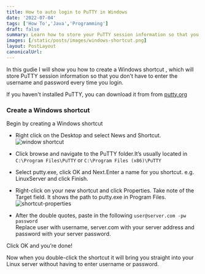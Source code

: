 ```yaml
---
title: How to auto login to PuTTY in Windows
date: '2022-07-04'
tags: ['How To','Java','Programming']
draft: false
summary: Learn how to store your PuTTY session information so that you don't enter username and password everytime you log in.
images: [/static/posts/images/windows-shortcut.png]
layout: PostLayout
canonicalUrl:
---
```


In this gudie I will show you how to create a Windows shortcut , which will store PuTTY session information so that you don't have to enter the username and password every time you login.

If you haven't installed PuTTY, you can download it from from [putty.org](https://putty.org)

### Create a Windows shortcut

Begin by creating a Windows shortcut

- Right click on the Desktop and select News and Shortcut.
  ![window shortcut](/static/posts/images/windows-shortcut.png)
- Click browse and navigate to the PuTTY folder.It’s usually located in `C:\Program Files\PuTTY` or `C:\Program Files (x86)\PuTTY`
- Select putty.exe, click OK and Next.Enter a name for you shortcut.
  e.g. LinuxServer and click Finish.
- Right-click on your new shortcut and click Properties.
  Take note of the Target field. It shows the path to putty.exe in Program Files.
  ![shortcut-properties](/static/posts/images/shortcut-properties.png)

- After the double quotes, paste in the following
  `user@server.com -pw password` \
  Replace user with username, server.com with your server address and password with your server password.

Click OK and you’re done!

Now when you double-click the shortcut it will bring you straight into your Linux server without having to enter username or password.
